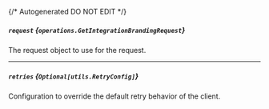 {/* Autogenerated DO NOT EDIT  */}

##### `request` *{`operations.GetIntegrationBrandingRequest`}*
The request object to use for the request.

<Collapsible openLabel={Labels.showProperties} closeLabel={Labels.hideProperties}>
  <GetIntegrationBrandingRequest />
</Collapsible>

---
##### `retries` *{`Optional[utils.RetryConfig]`}*
Configuration to override the default retry behavior of the client.

<Collapsible openLabel={Labels.showProperties} closeLabel={Labels.hideProperties}>
  <Retryconfig />
</Collapsible>

